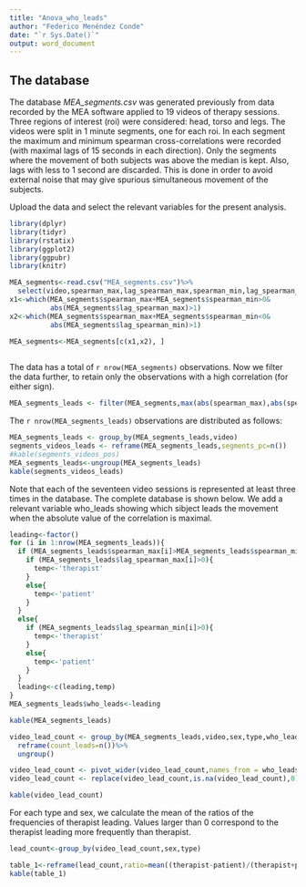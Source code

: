 ```yaml
---
title: "Anova_who_leads"
author: "Federico Menéndez Conde"
date: "`r Sys.Date()`"
output: word_document
---
```


## The database

The database _MEA_segments.csv_ was generated previously from data recorded by the MEA software applied to 19 videos of therapy sessions. Three regions of interest (roi) were considered: head, torso and legs. The videos were split in 1 minute segments, one for each roi. In each segment the maximum and minimum spearman cross-correlations were recorded (with maximal lags of 15 seconds in each direction). Only the segments where the movement of both subjects was above the median is kept. Also, lags with less to 1 second are discarded. This is done in order to avoid external noise that may give spurious simultaneous movement of the subjects.      

Upload the data and select the relevant variables for the present analysis. 

```r
library(dplyr)
library(tidyr)
library(rstatix)
library(ggplot2)
library(ggpubr)
library(knitr)

MEA_segments<-read.csv("MEA_segments.csv")%>%
  select(video,spearman_max,lag_spearman_max,spearman_min,lag_spearman_min,sex,type)
x1<-which(MEA_segments$spearman_max+MEA_segments$spearman_min>0&
          abs(MEA_segments$lag_spearman_max)>1)
x2<-which(MEA_segments$spearman_max+MEA_segments$spearman_min<0&
          abs(MEA_segments$lag_spearman_min)>1)

MEA_segments<-MEA_segments[c(x1,x2), ]
          
```

The data has a total of `r nrow(MEA_segments)` observations. Now we filter the data further, to retain only the observations with a high correlation (for either sign). 

```r
MEA_segments_leads <- filter(MEA_segments,max(abs(spearman_max),abs(spearman_min))>0.3)
```


The `r nrow(MEA_segments_leads)` observations are distributed as follows:

```r
MEA_segments_leads <- group_by(MEA_segments_leads,video)
segments_videos_leads <- reframe(MEA_segments_leads,segments_pc=n())
#kable(segments_videos_pos)
MEA_segments_leads<-ungroup(MEA_segments_leads)
kable(segments_videos_leads)
```

Note that each of the seventeen video sessions is represented at least three times in the database. The complete database is shown below. We add a relevant variable who_leads showing which sibject leads the movement when the absolute value of the correlation is maximal. 

```r
leading<-factor()
for (i in 1:nrow(MEA_segments_leads)){
  if (MEA_segments_leads$spearman_max[i]>MEA_segments_leads$spearman_min[i]){
    if (MEA_segments_leads$lag_spearman_max[i]>0){
      temp<-'therapist'
    }
    else{
      temp<-'patient'
    }
  }  
  else{
    if (MEA_segments_leads$lag_spearman_min[i]>0){
      temp<-'therapist'
    }
    else{
      temp<-'patient'
    }
  }
  leading<-c(leading,temp)
}
MEA_segments_leads$who_leads<-leading

kable(MEA_segments_leads)
```


```r
video_lead_count <- group_by(MEA_segments_leads,video,sex,type,who_leads)%>%
  reframe(count_leads=n())%>%
  ungroup()

video_lead_count <- pivot_wider(video_lead_count,names_from = who_leads,values_from = count_leads)
video_lead_count <- replace(video_lead_count,is.na(video_lead_count),0)

kable(video_lead_count)
```

For each type and sex, we calculate the mean of the ratios of the frequencies of therapist leading. Values larger than 0 correspond to the therapist leading more frequently than therapist.

```r
lead_count<-group_by(video_lead_count,sex,type)

table_1<-reframe(lead_count,ratio=mean((therapist-patient)/(therapist+patient)))
kable(table_1)
```
